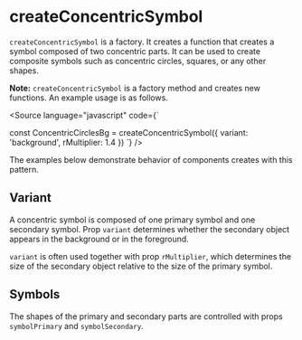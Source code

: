 
<Meta of={CreateConcentricSymbolStories} />

# createConcentricSymbol

`createConcentricSymbol` is a factory.
It creates a function that creates a symbol composed of two concentric parts.
It can be used to create composite symbols such as concentric circles, squares, or any other shapes.

<ArgTypes of={CreateConcentricSymbolStories} />

**Note:** `createConcentricSymbol` is a factory method and creates new functions.
An example usage is as follows.

<Source
  language="javascript"
  code={`

const ConcentricCirclesBg = createConcentricSymbol({ variant: 'background', rMultiplier: 1.4 })
`}
/>

The examples below demonstrate behavior of components creates with this pattern.

## Variant

A concentric symbol is composed of one primary symbol and one secondary symbol.
Prop `variant` determines whether the secondary object appears in the background or in the foreground.

`variant` is often used together with prop `rMultiplier`,
which determines the size of the secondary object relative to the size of the primary symbol.

<Canvas of={CreateConcentricSymbolStories.Background} />
<Canvas of={CreateConcentricSymbolStories.Foreground} />

## Symbols

The shapes of the primary and secondary parts are controlled with props `symbolPrimary` and `symbolSecondary`.

<Canvas of={CreateConcentricSymbolStories.Squares} />
<Canvas of={CreateConcentricSymbolStories.Hybrid} />
